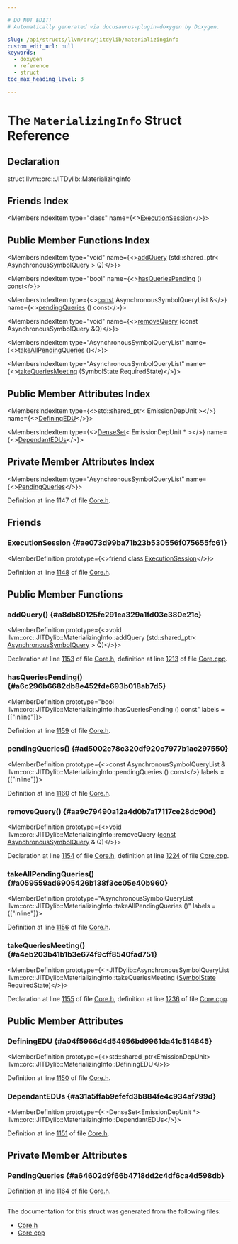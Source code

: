 ```yaml
---

# DO NOT EDIT!
# Automatically generated via docusaurus-plugin-doxygen by Doxygen.

slug: /api/structs/llvm/orc/jitdylib/materializinginfo
custom_edit_url: null
keywords:
  - doxygen
  - reference
  - struct
toc_max_heading_level: 3

---
```





# The `MaterializingInfo` Struct Reference

<DoxygenPage pluginConfig={pluginConfig}>



## Declaration

<CodeBlock>struct llvm::orc::JITDylib::MaterializingInfo</CodeBlock>

## Friends Index

<MembersIndex>

<MembersIndexItem
  type="class"
  name={<><a href="#ae073d99ba71b23b530556f075655fc61">ExecutionSession</a></>}>
</MembersIndexItem>

</MembersIndex>

## Public Member Functions Index

<MembersIndex>

<MembersIndexItem
  type="void"
  name={<><a href="#a8db80125fe291ea329a1fd03e380e21c">addQuery</a> (std::shared&#95;ptr&lt; AsynchronousSymbolQuery &gt; Q)</>}>
</MembersIndexItem>

<MembersIndexItem
  type="bool"
  name={<><a href="#a6c296b6682db8e452fde693b018ab7d5">hasQueriesPending</a> () const</>}>
</MembersIndexItem>

<MembersIndexItem
  type={<><a href="/docs/api/files/lib/lib/target/lib/target/aarch64/aarch64promoteconstant-cpp/#a90f8350fecae261c25be85d38b451bff">const</a> AsynchronousSymbolQueryList &amp;</>}
  name={<><a href="#ad5002e78c320df920c7977b1ac297550">pendingQueries</a> () const</>}>
</MembersIndexItem>

<MembersIndexItem
  type="void"
  name={<><a href="#aa9c79490a12a4d0b7a17117ce28dc90d">removeQuery</a> (const AsynchronousSymbolQuery &amp;Q)</>}>
</MembersIndexItem>

<MembersIndexItem
  type="AsynchronousSymbolQueryList"
  name={<><a href="#a059559ad6905426b138f3cc05e40b960">takeAllPendingQueries</a> ()</>}>
</MembersIndexItem>

<MembersIndexItem
  type="AsynchronousSymbolQueryList"
  name={<><a href="#a4eb203b41b1b3e674f9cff8540fad751">takeQueriesMeeting</a> (SymbolState RequiredState)</>}>
</MembersIndexItem>

</MembersIndex>

## Public Member Attributes Index

<MembersIndex>

<MembersIndexItem
  type={<>std::shared&#95;ptr&lt; EmissionDepUnit &gt;</>}
  name={<><a href="#a04f5966d4d54956bd9961da41c514845">DefiningEDU</a></>}>
</MembersIndexItem>

<MembersIndexItem
  type={<><a href="/docs/api/classes/llvm/denseset">DenseSet</a>&lt; EmissionDepUnit &#42; &gt;</>}
  name={<><a href="#a31a5ffab9efefd3b884fe4c934af799d">DependantEDUs</a></>}>
</MembersIndexItem>

</MembersIndex>

## Private Member Attributes Index

<MembersIndex>

<MembersIndexItem
  type="AsynchronousSymbolQueryList"
  name={<><a href="#a64602d9f66b4718dd2c4df6ca4d598db">PendingQueries</a></>}>
</MembersIndexItem>

</MembersIndex>


Definition at line 1147 of file <a href="/docs/api/files/include/include/llvm/include/llvm/executionengine/include/llvm/executionengine/orc/core-h">Core.h</a>.

<SectionDefinition>

## Friends

### ExecutionSession {#ae073d99ba71b23b530556f075655fc61}

<MemberDefinition
  prototype={<>friend class <a href="/docs/api/classes/llvm/orc/executionsession">ExecutionSession</a></>}>

Definition at line <a href="/docs/api/files/include/include/llvm/include/llvm/executionengine/include/llvm/executionengine/orc/core-h/#l01148">1148</a> of file <a href="/docs/api/files/include/include/llvm/include/llvm/executionengine/include/llvm/executionengine/orc/core-h">Core.h</a>.
</MemberDefinition>

</SectionDefinition>

<SectionDefinition>

## Public Member Functions

### addQuery() {#a8db80125fe291ea329a1fd03e380e21c}

<MemberDefinition
  prototype={<>void llvm::orc::JITDylib::MaterializingInfo::addQuery (std::shared&#95;ptr&lt; <a href="/docs/api/classes/llvm/orc/asynchronoussymbolquery">AsynchronousSymbolQuery</a> &gt; Q)</>}>

Declaration at line <a href="/docs/api/files/include/include/llvm/include/llvm/executionengine/include/llvm/executionengine/orc/core-h/#l01153">1153</a> of file <a href="/docs/api/files/include/include/llvm/include/llvm/executionengine/include/llvm/executionengine/orc/core-h">Core.h</a>, definition at line <a href="/docs/api/files/lib/lib/executionengine/lib/executionengine/orc/core-cpp/#l01213">1213</a> of file <a href="/docs/api/files/lib/lib/executionengine/lib/executionengine/orc/core-cpp">Core.cpp</a>.
</MemberDefinition>

### hasQueriesPending() {#a6c296b6682db8e452fde693b018ab7d5}

<MemberDefinition
  prototype="bool llvm::orc::JITDylib::MaterializingInfo::hasQueriesPending () const"
  labels = {["inline"]}>

Definition at line <a href="/docs/api/files/include/include/llvm/include/llvm/executionengine/include/llvm/executionengine/orc/core-h/#l01159">1159</a> of file <a href="/docs/api/files/include/include/llvm/include/llvm/executionengine/include/llvm/executionengine/orc/core-h">Core.h</a>.
</MemberDefinition>

### pendingQueries() {#ad5002e78c320df920c7977b1ac297550}

<MemberDefinition
  prototype={<>const AsynchronousSymbolQueryList &amp; llvm::orc::JITDylib::MaterializingInfo::pendingQueries () const</>}
  labels = {["inline"]}>

Definition at line <a href="/docs/api/files/include/include/llvm/include/llvm/executionengine/include/llvm/executionengine/orc/core-h/#l01160">1160</a> of file <a href="/docs/api/files/include/include/llvm/include/llvm/executionengine/include/llvm/executionengine/orc/core-h">Core.h</a>.
</MemberDefinition>

### removeQuery() {#aa9c79490a12a4d0b7a17117ce28dc90d}

<MemberDefinition
  prototype={<>void llvm::orc::JITDylib::MaterializingInfo::removeQuery (<a href="/docs/api/files/lib/lib/target/lib/target/aarch64/aarch64promoteconstant-cpp/#a90f8350fecae261c25be85d38b451bff">const</a> <a href="/docs/api/classes/llvm/orc/asynchronoussymbolquery">AsynchronousSymbolQuery</a> &amp; Q)</>}>

Declaration at line <a href="/docs/api/files/include/include/llvm/include/llvm/executionengine/include/llvm/executionengine/orc/core-h/#l01154">1154</a> of file <a href="/docs/api/files/include/include/llvm/include/llvm/executionengine/include/llvm/executionengine/orc/core-h">Core.h</a>, definition at line <a href="/docs/api/files/lib/lib/executionengine/lib/executionengine/orc/core-cpp/#l01224">1224</a> of file <a href="/docs/api/files/lib/lib/executionengine/lib/executionengine/orc/core-cpp">Core.cpp</a>.
</MemberDefinition>

### takeAllPendingQueries() {#a059559ad6905426b138f3cc05e40b960}

<MemberDefinition
  prototype="AsynchronousSymbolQueryList llvm::orc::JITDylib::MaterializingInfo::takeAllPendingQueries ()"
  labels = {["inline"]}>

Definition at line <a href="/docs/api/files/include/include/llvm/include/llvm/executionengine/include/llvm/executionengine/orc/core-h/#l01156">1156</a> of file <a href="/docs/api/files/include/include/llvm/include/llvm/executionengine/include/llvm/executionengine/orc/core-h">Core.h</a>.
</MemberDefinition>

### takeQueriesMeeting() {#a4eb203b41b1b3e674f9cff8540fad751}

<MemberDefinition
  prototype={<>JITDylib::AsynchronousSymbolQueryList llvm::orc::JITDylib::MaterializingInfo::takeQueriesMeeting (<a href="/docs/api/namespaces/llvm/orc/#adac25fca9fb14b1defe43d18a81c16e8">SymbolState</a> RequiredState)</>}>

Declaration at line <a href="/docs/api/files/include/include/llvm/include/llvm/executionengine/include/llvm/executionengine/orc/core-h/#l01155">1155</a> of file <a href="/docs/api/files/include/include/llvm/include/llvm/executionengine/include/llvm/executionengine/orc/core-h">Core.h</a>, definition at line <a href="/docs/api/files/lib/lib/executionengine/lib/executionengine/orc/core-cpp/#l01236">1236</a> of file <a href="/docs/api/files/lib/lib/executionengine/lib/executionengine/orc/core-cpp">Core.cpp</a>.
</MemberDefinition>

</SectionDefinition>

<SectionDefinition>

## Public Member Attributes

### DefiningEDU {#a04f5966d4d54956bd9961da41c514845}

<MemberDefinition
  prototype={<>std::shared&#95;ptr&lt;EmissionDepUnit&gt; llvm::orc::JITDylib::MaterializingInfo::DefiningEDU</>}>

Definition at line <a href="/docs/api/files/include/include/llvm/include/llvm/executionengine/include/llvm/executionengine/orc/core-h/#l01150">1150</a> of file <a href="/docs/api/files/include/include/llvm/include/llvm/executionengine/include/llvm/executionengine/orc/core-h">Core.h</a>.
</MemberDefinition>

### DependantEDUs {#a31a5ffab9efefd3b884fe4c934af799d}

<MemberDefinition
  prototype={<>DenseSet&lt;EmissionDepUnit &#42;&gt; llvm::orc::JITDylib::MaterializingInfo::DependantEDUs</>}>

Definition at line <a href="/docs/api/files/include/include/llvm/include/llvm/executionengine/include/llvm/executionengine/orc/core-h/#l01151">1151</a> of file <a href="/docs/api/files/include/include/llvm/include/llvm/executionengine/include/llvm/executionengine/orc/core-h">Core.h</a>.
</MemberDefinition>

</SectionDefinition>

<SectionDefinition>

## Private Member Attributes

### PendingQueries {#a64602d9f66b4718dd2c4df6ca4d598db}

<MemberDefinition
  prototype="AsynchronousSymbolQueryList llvm::orc::JITDylib::MaterializingInfo::PendingQueries">

Definition at line <a href="/docs/api/files/include/include/llvm/include/llvm/executionengine/include/llvm/executionengine/orc/core-h/#l01164">1164</a> of file <a href="/docs/api/files/include/include/llvm/include/llvm/executionengine/include/llvm/executionengine/orc/core-h">Core.h</a>.
</MemberDefinition>

</SectionDefinition>

<hr/>

The documentation for this struct was generated from the following files:

<ul>
<li><a href="/docs/api/files/include/include/llvm/include/llvm/executionengine/include/llvm/executionengine/orc/core-h">Core.h</a></li>
<li><a href="/docs/api/files/lib/lib/executionengine/lib/executionengine/orc/core-cpp">Core.cpp</a></li>
</ul>

</DoxygenPage>
